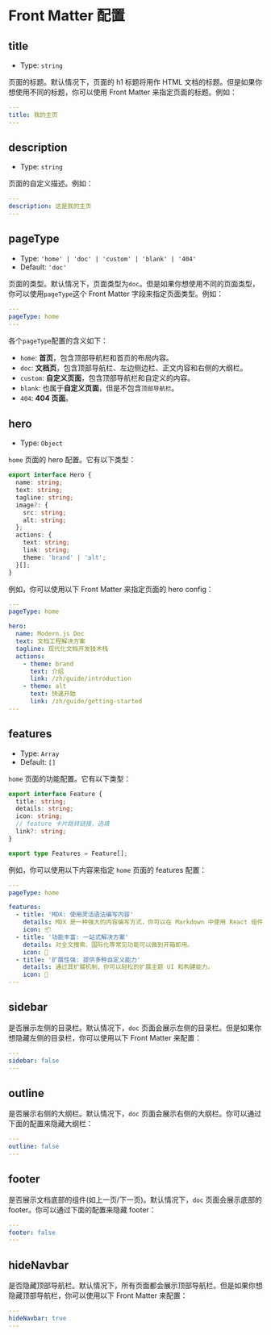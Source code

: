 # Front Matter 配置

## title

- Type: `string`

页面的标题。默认情况下，页面的 h1 标题将用作 HTML 文档的标题。但是如果你想使用不同的标题，你可以使用 Front Matter 来指定页面的标题。例如：

```yaml
---
title: 我的主页
---
```

## description

- Type: `string`

页面的自定义描述。例如：

```yaml
---
description: 这是我的主页
---
```

## pageType

- Type: `'home' | 'doc' | 'custom' | 'blank' | '404'`
- Default: `'doc'`

页面的类型。默认情况下，页面类型为`doc`。但是如果你想使用不同的页面类型，你可以使用`pageType`这个 Front Matter 字段来指定页面类型。例如：

```yaml
---
pageType: home
---
```

各个`pageType`配置的含义如下：

- `home`: **首页**，包含顶部导航栏和首页的布局内容。
- `doc`: **文档页**，包含顶部导航栏、左边侧边栏、正文内容和右侧的大纲栏。
- `custom`: **自定义页面**，包含顶部导航栏和自定义的内容。
- `blank`: 也属于**自定义页面**，但是不包含`顶部导航栏`。
- `404`: **404 页面**。

## hero

- Type: `Object`

`home` 页面的 hero 配置。它有以下类型：

```ts
export interface Hero {
  name: string;
  text: string;
  tagline: string;
  image?: {
    src: string;
    alt: string;
  };
  actions: {
    text: string;
    link: string;
    theme: 'brand' | 'alt';
  }[];
}
```

例如，你可以使用以下 Front Matter 来指定页面的 hero config：

```yaml
---
pageType: home

hero:
  name: Modern.js Doc
  text: 文档工程解决方案
  tagline: 现代化文档开发技术栈
  actions:
    - theme: brand
      text: 介绍
      link: /zh/guide/introduction
    - theme: alt
      text: 快速开始
      link: /zh/guide/getting-started
---
```

## features

- Type: `Array`
- Default: `[]`

`home` 页面的功能配置。它有以下类型：

```ts
export interface Feature {
  title: string;
  details: string;
  icon: string;
  // feature 卡片跳转链接，选填
  link?: string;
}

export type Features = Feature[];
```

例如，你可以使用以下内容来指定 `home` 页面的 features 配置：

```yaml
---
pageType: home

features:
  - title: 'MDX: 使用灵活语法编写内容'
    details: MDX 是一种强大的内容编写方式，你可以在 Markdown 中使用 React 组件。
    icon: 📦
  - title: '功能丰富: 一站式解决方案'
    details: 对全文搜索、国际化等常见功能可以做到开箱即用。
    icon: 🎨
  - title: '扩展性强: 提供多种自定义能力'
    details: 通过其扩展机制，你可以轻松的扩展主题 UI 和构建能力。
    icon: 🚀
---
```

## sidebar

是否展示左侧的目录栏。默认情况下，`doc` 页面会展示左侧的目录栏。但是如果你想隐藏左侧的目录栏，你可以使用以下 Front Matter 来配置：

```yaml
---
sidebar: false
---
```

## outline

是否展示右侧的大纲栏。默认情况下，`doc` 页面会展示右侧的大纲栏。你可以通过下面的配置来隐藏大纲栏：

```yaml
---
outline: false
---
```

## footer

是否展示文档底部的组件(如上一页/下一页)。默认情况下，`doc` 页面会展示底部的 footer。你可以通过下面的配置来隐藏 footer：

```yaml
---
footer: false
---
```

## hideNavbar

是否隐藏顶部导航栏。默认情况下，所有页面都会展示顶部导航栏。但是如果你想隐藏顶部导航栏，你可以使用以下 Front Matter 来配置：

```yaml
---
hideNavbar: true
---
```
